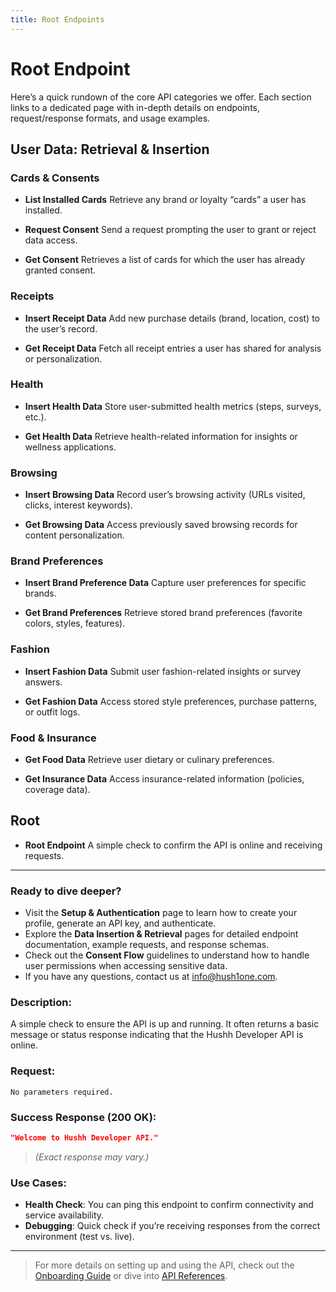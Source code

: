 ```yaml
---
title: Root Endpoints
---
```


# Root Endpoint

Here’s a quick rundown of the core API categories we offer. Each section links to a dedicated page with in-depth details on endpoints, request/response formats, and usage examples.

## User Data: Retrieval & Insertion

### Cards & Consents

- **List Installed Cards**
  Retrieve any brand or loyalty “cards” a user has installed.  


- **Request Consent**
  Send a request prompting the user to grant or reject data access.  
  

- **Get Consent**
  Retrieves a list of cards for which the user has already granted consent.  
  

### Receipts

- **Insert Receipt Data**
  Add new purchase details (brand, location, cost) to the user’s record.  
  

- **Get Receipt Data**
  Fetch all receipt entries a user has shared for analysis or personalization.  
  

### Health

- **Insert Health Data**
  Store user-submitted health metrics (steps, surveys, etc.).  
  

- **Get Health Data**
  Retrieve health-related information for insights or wellness applications.  
  

### Browsing

- **Insert Browsing Data**
  Record user’s browsing activity (URLs visited, clicks, interest keywords).  
  

- **Get Browsing Data**
  Access previously saved browsing records for content personalization.  
  

### Brand Preferences

- **Insert Brand Preference Data**
  Capture user preferences for specific brands.  
  

- **Get Brand Preferences**
  Retrieve stored brand preferences (favorite colors, styles, features).  
  

### Fashion

- **Insert Fashion Data**
  Submit user fashion-related insights or survey answers.  
  

- **Get Fashion Data**
  Access stored style preferences, purchase patterns, or outfit logs.  
  

### Food & Insurance

- **Get Food Data**
  Retrieve user dietary or culinary preferences.  
  

- **Get Insurance Data**
  Access insurance-related information (policies, coverage data).  
  

## Root

- **Root Endpoint**
  A simple check to confirm the API is online and receiving requests.  
  

---

### Ready to dive deeper?

- Visit the **Setup & Authentication** page to learn how to create your profile, generate an API key, and authenticate.
- Explore the **Data Insertion & Retrieval** pages for detailed endpoint documentation, example requests, and response schemas.
- Check out the **Consent Flow** guidelines to understand how to handle user permissions when accessing sensitive data.
- If you have any questions, contact us at [info@hush1one.com](mailto:info@hush1one.com).


### Description:
A simple check to ensure the API is up and running. It often returns a basic message or status response indicating that the Hushh Developer API is online.

### Request:
```http
No parameters required.
```



### Success Response (200 OK):
```json
"Welcome to Hushh Developer API."
```

> *(Exact response may vary.)*

### Use Cases:

- **Health Check**: You can ping this endpoint to confirm connectivity and service availability.
- **Debugging**: Quick check if you’re receiving responses from the correct environment (test vs. live).

---

> For more details on setting up and using the API, check out the [Onboarding Guide](/onboarding) or dive into [API References](/api-reference).
